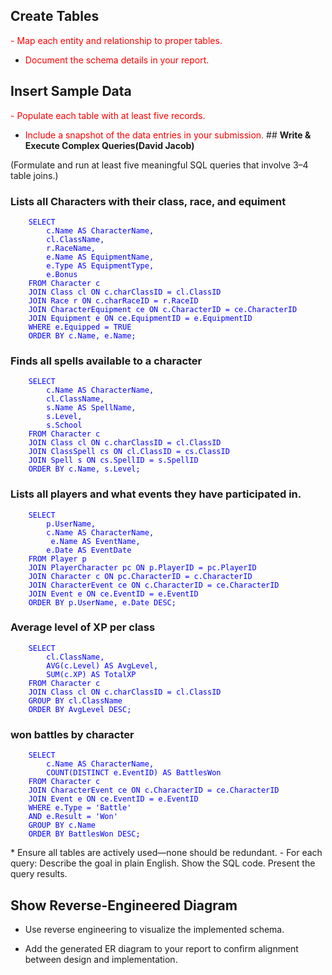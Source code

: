 
## **Create Tables**
<font color="red">
  - Map each entity and relationship to proper tables.

  - Document the schema details in your report.
</font>

## **Insert Sample Data**
<font color="red">
  - Populate each table with at least five records.

  - Include a snapshot of the data entries in your submission.
</font>
## **Write & Execute Complex Queries(David Jacob)**

(Formulate and run at least five meaningful SQL queries that involve 3–4 table joins.)

### Lists all Characters with their class, race, and equiment
<font color="blue">
```
    SELECT 
        c.Name AS CharacterName,
        cl.ClassName,
        r.RaceName,
        e.Name AS EquipmentName,
        e.Type AS EquipmentType,
        e.Bonus
    FROM Character c
    JOIN Class cl ON c.charClassID = cl.ClassID
    JOIN Race r ON c.charRaceID = r.RaceID
    JOIN CharacterEquipment ce ON c.CharacterID = ce.CharacterID
    JOIN Equipment e ON ce.EquipmentID = e.EquipmentID
    WHERE e.Equipped = TRUE
    ORDER BY c.Name, e.Name;
```
</font>

### Finds all spells available to a character 

<font color="blue">
```
    SELECT 
        c.Name AS CharacterName,
        cl.ClassName,
        s.Name AS SpellName,
        s.Level,
        s.School
    FROM Character c
    JOIN Class cl ON c.charClassID = cl.ClassID
    JOIN ClassSpell cs ON cl.ClassID = cs.ClassID
    JOIN Spell s ON cs.SpellID = s.SpellID
    ORDER BY c.Name, s.Level;
```
</font>

### Lists all players and what events they have participated in.

<font color="blue">
```
    SELECT
        p.UserName,
        c.Name AS CharacterName,
         e.Name AS EventName,
        e.Date AS EventDate
    FROM Player p
    JOIN PlayerCharacter pc ON p.PlayerID = pc.PlayerID
    JOIN Character c ON pc.CharacterID = c.CharacterID
    JOIN CharacterEvent ce ON c.CharacterID = ce.CharacterID
    JOIN Event e ON ce.EventID = e.EventID
    ORDER BY p.UserName, e.Date DESC;
```
</font>


### Average level of XP per class

<font color="blue">
```
    SELECT
        cl.ClassName,
        AVG(c.Level) AS AvgLevel,
        SUM(c.XP) AS TotalXP
    FROM Character c
    JOIN Class cl ON c.charClassID = cl.ClassID
    GROUP BY cl.ClassName
    ORDER BY AvgLevel DESC;
```
</font>

### won battles by character

<font color="blue">
```
    SELECT
        c.Name AS CharacterName,
        COUNT(DISTINCT e.EventID) AS BattlesWon
    FROM Character c
    JOIN CharacterEvent ce ON c.CharacterID = ce.CharacterID
    JOIN Event e ON ce.EventID = e.EventID
    WHERE e.Type = 'Battle'
    AND e.Result = 'Won'
    GROUP BY c.Name
    ORDER BY BattlesWon DESC;

```
</font>
  * Ensure all tables are actively used—none should be redundant.
  - For each query:
      Describe the goal in plain English.
      Show the SQL code.
      Present the query results.

## **Show Reverse-Engineered Diagram **

  - Use reverse engineering to visualize the implemented schema.

  - Add the generated ER diagram to your report to confirm alignment between design and implementation.

